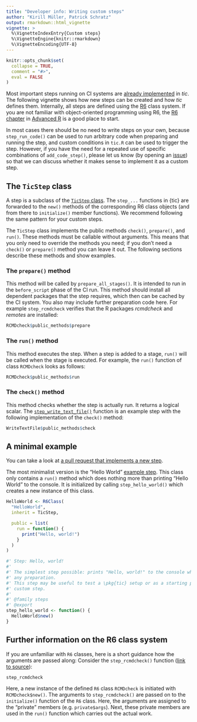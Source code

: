 ```yaml
---
title: "Developer info: Writing custom steps"
author: "Kirill Müller, Patrick Schratz"
output: rmarkdown::html_vignette
vignette: >
  %\VignetteIndexEntry{Custom steps}
  %\VignetteEngine{knitr::rmarkdown}
  %\VignetteEncoding{UTF-8}
---
```


```r
knitr::opts_chunk$set(
  collapse = TRUE,
  comment = "#>",
  eval = FALSE
)
```

Most important steps running on CI systems are [already implemented](tic.html#steps) in *tic*.
The following vignette shows how new steps can be created and how *tic* defines them.
Internally, all steps are defined using the [R6](https://github.com/wch/R6) class system.
If you are not familiar with object-oriented programming using R6, the [R6 chapter](https://adv-r.hadley.nz/r6.html) in [Advanced R](https://adv-r.hadley.nz/) is a good place to start.

In most cases there should be no need to write steps on your own, because `step_run_code()` can be used to run arbitrary code when preparing and running the step, and custom conditions in `tic.R` can be used to trigger the step.
However, if you have the need for a repeated use of specific combinations of `add_code_step()`, please let us know (by opening an [issue](https://github.com/ropensci/tic/issues)) so that we can discuss whether it makes sense to implement it as a custom step.

## The `TicStep` class

A step is a subclass of the [`TicStep` class](https://github.com/ropensci/tic/blob/457a5d259c6861e322220ac51a0436436e5f214b/R/steps-base.R#L7-L38).
The `step_...` functions in {tic} are forwarded to the `new()` methods of the corresponding R6 class objects (and from there to `initialize()` member functions).
We recommend following the same pattern for your custom steps.

The `TicStep` class implements the public methods `check()`, `prepare()`, and `run()`.
These methods must be callable without arguments.
This means that you only need to override the methods you need; if you don't need a `check()` or `prepare()` method you can leave it out.
The following sections describe these methods and show examples.

### The `prepare()` method

This method will be called by `prepare_all_stages()`.
It is intended to run in the `before_script` phase of the CI run.
This method should install all dependent packages that the step requires, which then can be cached by the CI system.
You also may include further preparation code here.
For example `step_rcmdcheck` verifies that the R packages *rcmdcheck* and *remotes* are installed:

```r
RCMDcheck$public_methods$prepare
```

### The `run()` method

This method executes the step.
When a step is added to a stage, `run()` will be called when the stage is executed.
For example, the `run()` function of class `RCMDcheck` looks as follows:

```r
RCMDcheck$public_methods$run
```

### The `check()` method

This method checks whether the step is actually run.
It returns a logical scalar.
The [`step_write_text_file()`](https://github.com/ropensci/tic/blob/457a5d259c6861e322220ac51a0436436e5f214b/R/steps-write-text-file.R#L1-L24) function is an example step with the following implementation of the `check()` method:

```r
WriteTextFile$public_methods$check
```

## A minimal example

You can take a look at [a pull request that implements a new step](https://github.com/ropensci/tic/pull/75/files).

The most minimalist version is the "Hello World" [example step](https://github.com/ropensci/tic/blob/master/R/steps-base.R).
This class only contains a `run()` method which does nothing more than printing "Hello World" to the console.
It is initialized by calling `step_hello_world()` which creates a new instance of this class.

```r
HelloWorld <- R6Class(
  "HelloWorld",
  inherit = TicStep,

  public = list(
    run = function() {
      print("Hello, world!")
    }
  )
)

#' Step: Hello, world!
#'
#' The simplest step possible: prints "Hello, world!" to the console when run, does not require
#' any preparation.
#' This step may be useful to test a \pkg{tic} setup or as a starting point when implementing a
#' custom step.
#'
#' @family steps
#' @export
step_hello_world <- function() {
  HelloWorld$new()
}
```

## Further information on the R6 class system

If you are unfamiliar with `R6` classes, here is a short guidance how the arguments are passed along:
Consider the `step_rcmdcheck()` function ([link to source](https://github.com/ropensci/tic/blob/master/R/steps-rcmdcheck.R)):

```r
step_rcmdcheck
```

Here, a new instance of the defined `R6` class `RCMDcheck` is initiated with `RCMDcheck$new()`.
The arguments to `step_rcmdcheck()` are passed on to the `initialize()` function of the `R6` class.
Here, the arguments are assigned to the "private" members (e.g. `private$args`).
Next, these private members are used in the `run()` function which carries out the actual work.

